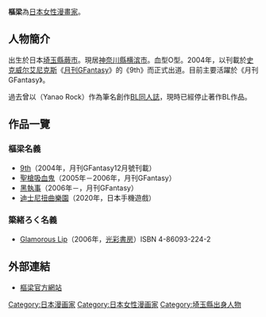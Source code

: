 {{Infobox comics creator
| 姓名               = 樞梁
| 職業               = [[漫画家|漫画家]]
| 本名 = 不詳
| 日文名稱           = 枢やな
| 英文名             = Yana Toboso
| 平假名             = とぼそ やな
| 羅馬拼音           = Toboso Yana
| 筆名               = {{lang|ja|簗緒 ろく}}（已停用）
| 性別               = [[女性|女性]]
| 國籍               = {{JPN}}
| 出生地點           = {{JPN}}[[埼玉縣|埼玉縣]][[蕨市|蕨市]]
| 出生日期           = {{Birth date and age|1984|1|24}}
| 活動開始           = 2004年
| 活動結束           = 
| 類型               = [[少年漫画|少年漫画]]﹑[[奇幻漫画|奇幻漫画]]
| 代表作             = 《[[聖槍吸血鬼|聖槍吸血鬼]]》<br>《[[黑執事|黑執事]]》
| 獎項 = 
*2003年 第3回[[史克威尔艾尼克斯|史克威尔艾尼克斯]]<br>漫畫大賞獎勵獎《HELL-O》
*2004年 第4回史克威爾艾尼克斯<br>漫畫大賞入選《DISGUISE》
*2008年 第54回[[小學館漫畫獎|小學館漫畫獎]]<br>少年漫畫部門提名《黑執事》
*2010年 2010[[日本博覽會|日本博覽會]]<br><small>最優秀少年漫畫部門獲獎《黑執事》</small>
| 網站           = [http://d-6th.com/ Devils 6th Day]
}}

'''樞梁'''{{BD|1984年|1月24日|catIdx=Toboso Yana}}為[[日本|日本]][[女性|女性]][[漫畫家|漫畫家]]。

== 人物簡介  ==
出生於日本[[埼玉縣|埼玉縣]][[蕨市|蕨市]]。現居[[神奈川縣|神奈川縣]][[横滨市|横滨市]]。血型O型。2004年，以刊載於[[史克威尔艾尼克斯|史克威尔艾尼克斯]]《[[月刊GFantasy|月刊GFantasy]]》的《9th》而正式出道。目前主要活躍於《月刊GFantasy》。

過去曾以'''{{lang|ja|簗緒 ろく}}'''（Yanao Rock）作為筆名創作[[BL_(和制英语)|BL]][[同人誌|同人誌]]，現時已經停止著作BL作品。

== 作品一覽 ==

=== 樞梁名義 ===
* [[9th|9th]]（2004年，月刊GFantasy12月號刊載）
* [[聖槍吸血鬼|聖槍吸血鬼]]（2005年－2006年，月刊GFantasy）
* [[黑執事|黑執事]]（2006年－，月刊GFantasy）
* [[迪士尼扭曲樂園|迪士尼扭曲樂園]]（2020年，日本手機遊戲）

=== 簗緒ろく名義 ===
* [[Glamorous_Lip|Glamorous Lip]]（2006年，[[光彩書房|光彩書房]]）ISBN 4-86093-224-2

== 外部連結 ==
* {{ja}} [https://www.yanatoboso.com// 樞梁官方網站] {{Wayback|url=https://www.yanatoboso.com// |date=20210124214133 }}

{{Japan-artist-stub}}

{{DEFAULTSORT:Toboso Yana}}
[[Category:日本漫画家|Category:日本漫画家]]
[[Category:日本女性漫画家|Category:日本女性漫画家]]
[[Category:埼玉縣出身人物|Category:埼玉縣出身人物]]